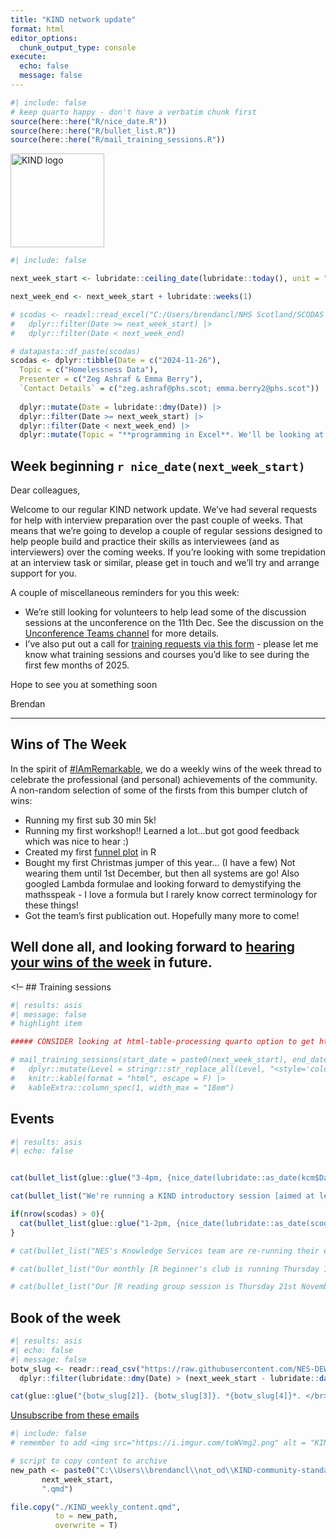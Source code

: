 ---
title: "KIND network update"
format: html
editor_options: 
  chunk_output_type: console
execute:
  echo: false
  message: false
---

```{r}
#| include: false
# keep quarto happy - don't have a verbatim chunk first
source(here::here("R/nice_date.R"))
source(here::here("R/bullet_list.R"))
source(here::here("R/mail_training_sessions.R"))

```

```{=html}
<img src="https://i.imgur.com/iJIRbhV.png" alt = "KIND logo" height="150">
```

```{r}
#| include: false

next_week_start <- lubridate::ceiling_date(lubridate::today(), unit = "week", week_start = 1)

next_week_end <- next_week_start + lubridate::weeks(1)

# scodas <- readxl::read_excel("C:/Users/brendancl/NHS Scotland/SCODAS - SCODAS oversight group - SCODAS oversight group/Schedule/SCODAS Schedule and Future Topics.xlsx") |>
#   dplyr::filter(Date >= next_week_start) |>
#   dplyr::filter(Date < next_week_end)

# datapasta::df_paste(scodas)
scodas <- dplyr::tibble(Date = c("2024-11-26"),
  Topic = c("Homelessness Data"),
  Presenter = c("Zeg Ashraf & Emma Berry"),
  `Contact Details` = c("zeg.ashraf@phs.scot; emma.berry2@phs.scot"))
                                                                         kcm <- readr::read_csv("https://raw.githubusercontent.com/NES-DEW/KIND-community-standards/main/data/KIND_community_meetups.csv") |>
  dplyr::mutate(Date = lubridate::dmy(Date)) |>
  dplyr::filter(Date >= next_week_start) |>
  dplyr::filter(Date < next_week_end) |>
  dplyr::mutate(Topic = "**programming in Excel**. We'll be looking at the more ambitious end of Excel work, with some examples of VBA, Lambda formulas, and (assuming the tech gremlins favour us) with a demo of Python in Excel. All very welcome - we're obviously going to be more at the technical end this time round, but you definitely don't need to be an expert to come along")

```

## Week beginning `r nice_date(next_week_start)`

Dear colleagues, 

Welcome to our regular KIND network update. We've had several requests for help with interview preparation over the past couple of weeks. That means that we're going to develop a couple of regular sessions designed to help people build and practice their skills as interviewees (and as interviewers) over the coming weeks. If you're looking with some trepidation at an interview task or similar, please get in touch and we'll try and arrange support for you.

A couple of miscellaneous reminders for you this week:

- We're still looking for volunteers to help lead some of the discussion sessions at the unconference on the 11th Dec. See the discussion on the [Unconference Teams channel](https://teams.microsoft.com/l/channel/19%3A841c83b753324873866f54b10b5ce380%40thread.tacv2/KIND%20Unconference%202024?groupId=106d08f3-9026-40e2-b3c7-87cd87304d58&tenantId=10efe0bd-a030-4bca-809c-b5e6745e499a) for more details.
- I've also put out a call for [training requests via this form](https://forms.office.com/e/zLaKHXvcBt) - please let me know what training sessions and courses you'd like to see during the first few months of 2025.

Hope to see you at something soon

Brendan

---

## Wins of The Week
In the spirit of [#IAmRemarkable](https://www.rmrkblty.org/iamremarkable), we do a weekly wins of the week thread to celebrate the professional (and personal) achievements of the community. A non-random selection of some of the firsts from this bumper clutch of wins:

+ Running my first sub 30 min 5k!
+ Running my first workshop!! Learned a lot...but got good feedback which was nice to hear :)
+ Created my first [funnel plot](https://wviechtb.github.io/metafor/reference/funnel.html) in R
+ Bought my first Christmas jumper of this year... (I have a few) Not wearing them until 1st December, but then all systems are go! Also googled Lambda formulae and looking forward to demystifying the mathsspeak - I love a formula but I rarely know correct terminology for these things!
+ Got the team's first publication out. Hopefully many more to come!

Well done all, and looking forward to [hearing your wins of the week](https://forms.office.com/e/8DgpNP6rcK) in future.
---

<!-- ## Training sessions
  
```{r}
#| results: asis
#| message: false
# highlight item

##### CONSIDER looking at html-table-processing quarto option to get html tables to behave

# mail_training_sessions(start_date = paste0(next_week_start), end_date =   paste0(next_week_end)) |>
#   dplyr::mutate(Level = stringr::str_replace_all(Level, "<style='color:red'>", "")) |>
#   knitr::kable(format = "html", escape = F) |>
#   kableExtra::column_spec(1, width_max = "18em")

```

## Events

```{r}
#| results: asis
#| echo: false


cat(bullet_list(glue::glue("3-4pm, {nice_date(lubridate::as_date(kcm$Date))}. [All welcome at the Community Meetup - our regular Monday get-together/webinar/tech demo](https://teams.microsoft.com/l/meetup-join/19%3ab03b2fd777e440eaa255ba67569762b5%40thread.tacv2/1723028114046?context=%7b%22Tid%22%3a%2210efe0bd-a030-4bca-809c-b5e6745e499a%22%2c%22Oid%22%3a%225d92fd7e-56b9-4892-ab77-84ad75c260a0%22%7d). Full details and joining links via the [community meetup channel](https://teams.microsoft.com/l/channel/19%3Ab03b2fd777e440eaa255ba67569762b5%40thread.tacv2/Community%20meetups?groupId=106d08f3-9026-40e2-b3c7-87cd87304d58&tenantId=10efe0bd-a030-4bca-809c-b5e6745e499a). The theme this week is {kcm$Topic}. ")))

cat(bullet_list("We're running a KIND introductory session [aimed at learning and development professionals this Wednesday 1-2pm](https://events.teams.microsoft.com/event/19d8ff33-1b11-4570-9965-15ef3475366c@10efe0bd-a030-4bca-809c-b5e6745e499a). Come along to find out more about how the KIND network can help your organisation with training and development."))

if(nrow(scodas) > 0){
  cat(bullet_list(glue::glue("1-2pm, {nice_date(lubridate::as_date(scodas$Date))}. The Scottish Community of Data Analysts is a community of practice for those working with data in territorial NHS Boards. Next week, the presenter will be [{scodas$Presenter} - {scodas$Topic}](https://teams.microsoft.com/l/meetup-join/19%3a109a603c446743308bff6588820372a9%40thread.tacv2/1671457631308?context=%7b%22Tid%22%3a%2210efe0bd-a030-4bca-809c-b5e6745e499a%22%2c%22Oid%22%3a%2284150c3d-baed-4515-8eee-8f13ed0d9650%22%7d).")))
}

# cat(bullet_list("NES's Knowledge Services team are re-running their excellent and highly-regarded series of short events about research and publication next week. [Full details and registration links](https://forms.office.com/pages/responsepage.aspx?id=veDvEDCgykuAnLXmdF5JmmWL8edIO_5Cmgr6wY5txHZURFJFWDA5NFlKWk1CTVFORlAwTlNKUEs0NSQlQCN0PWcu&route=shorturl)"))

# cat(bullet_list("Our monthly [R beginner's club is running Thursday 14th November 3-4pm](https://eur01.safelinks.protection.outlook.com/ap/t-59584e83/?url=https%3A%2F%2Fteams.microsoft.com%2Fl%2Fmeetup-join%2F19%253ab03b2fd777e440eaa255ba67569762b5%2540thread.tacv2%2F1725260923641%3Fcontext%3D%257b%2522Tid%2522%253a%252210efe0bd-a030-4bca-809c-b5e6745e499a%2522%252c%2522Oid%2522%253a%25225d92fd7e-56b9-4892-ab77-84ad75c260a0%2522%257d&data=05%7C02%7Cbrendan.clarke2%40nhs.scot%7C934c89b524d343a846f608dccb1e163e%7C10efe0bda0304bca809cb5e6745e499a%7C0%7C0%7C638608577294901657%7CUnknown%7CTWFpbGZsb3d8eyJWIjoiMC4wLjAwMDAiLCJQIjoiV2luMzIiLCJBTiI6Ik1haWwiLCJXVCI6Mn0%3D%7C0%7C%7C%7C&sdata=a8NkAIelwuWbNW9aSQ74DujKcNzit%2BoH7XvY348RYHQ%3D&reserved=0). A group session for R beginners to review their code, get unstuck, and pick up some tips and tricks. More experienced R programmers are absolutely welcome too, but this session is focused on those new to (or returning to) R code. All welcome, especially if you're brand new to R or are coming from our R from Scratch course. "))

# cat(bullet_list("Our [R reading group session is Thursday 21st November 3-4pm](https://teams.microsoft.com/l/meetup-join/19%3ab03b2fd777e440eaa255ba67569762b5%40thread.tacv2/1716881796537?context=%7b%22Tid%22%3a%2210efe0bd-a030-4bca-809c-b5e6745e499a%22%2c%22Oid%22%3a%225d92fd7e-56b9-4892-ab77-84ad75c260a0%22%7d). This session is aimed an an intermediate-level audience of R users, and the plan is to read [chapter 3 of Advanced R](https://adv-r.hadley.nz/vectors-chap.html) on vectors. All welcome!"))

```


## Book of the week

```{r}
#| results: asis
#| echo: false
#| message: false
botw_slug <- readr::read_csv("https://raw.githubusercontent.com/NES-DEW/KIND-community-standards/main/data/KIND_book_of_the_week.csv") |>
  dplyr::filter(lubridate::dmy(Date) > (next_week_start - lubridate::days(7)))

cat(glue::glue("{botw_slug[2]}. {botw_slug[3]}. *{botw_slug[4]}*. </br> ISBN {botw_slug[5]}, <a href='{botw_slug[6]}'>Worldcat</a>.</br></br> {botw_slug[8]}"))
```

[Unsubscribe from these emails](https://forms.office.com/r/t97cZDiw7y)

```{r}
#| include: false
# remember to add <img src="https://i.imgur.com/toWVmg2.png" alt = "KIND logo">

# script to copy content to archive
new_path <- paste0("C:\\Users\\brendancl\\not_od\\KIND-community-standards\\ml_archive\\KIND_weekly_update_",
       next_week_start,
       ".qmd")

file.copy("./KIND_weekly_content.qmd",
          to = new_path,
          overwrite = T)

```
